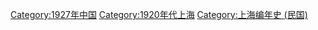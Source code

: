 {{Catmore}}

[[Category:1927年中国|Category:1927年中国]]
[[Category:1920年代上海|Category:1920年代上海]]
[[Category:上海编年史_(民国)|Category:上海编年史 (民国)]]